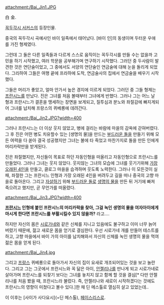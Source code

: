 attachment:/Bai_Jin1.JPG

白 金.

[[꼭두각시 서커스]]의 등장인물.

중국의 꼭두각시 곡예사인 바이 일족에서 태어났다. [바이 인]의 동생이며 두터운 우애를 가진 형제였다.

그런데 그 둘은 다른 일족들과 다르게 스스로 움직이는 꼭두각시를 만들 수는 없을까 고민을 하기 시작했고, 여러 학문을 공부해가며 연구하기 시작했다. 그러던 중 두사람이 발견한 것은 연단술이었고, 그 중에서도 서양의 연단술인 연금술에 대해 눈을 돌리게 되었다. 그리하여 그들은 여행 끝에 프라하에 도착, 연금술사의 집에서 연금술을 배우기 시작했다.

그들은 머리가 좋았고, 얼마 안가서 높은 경지에 이르게 되었다. 그러던 중 그들 형제는 [[프란시느]]를 만났다. 진은 그녀를 처음 볼때부터 그녀에게 반했다. 그러나 그는 어느 날 형과 프란시느가 결혼을 맹세하는 장면을 보게되고, 질투심과 분노와 좌절감에 빠지게되어 그녀를 납치해 프랑스의 퀴베롱에 데려간다.

attachment:/Bai_Jin2.JPG?width=400

그러나 프란시느는 더 이상 웃지 않았고, 병에 걸리는 바람에 마을의 감옥에 갇혀버렸다. 그 후 진은 어떤 병도 치유할수 있는 [생명의 물]을 만드는 [[부드러운 돌]]을 만들기 위해 모든 여력을 다 쏟아 결국 성공했지만 그녀는 불에 타 죽었고 마찬가지로 돌을 만든 인에게 머리카락만을 받게된다.

진은 좌절했지만, 자신들이 목표로 하던 자동인형을 떠올리고 자동인형으로 프란시느를 만들었다. 그러나 그녀는 웃지 않았다. 웃지않는 그녀의 모습에 그녀를 웃기기위해 [[가장 오래된 4인]]을 만들고, 클로그 마을을 습격하며 웃도록 노력한다. 그러나 이 모든것이 실패, 좌절한 그는 프란시느 인형과 가장 오래된 4인을 버려두고 길을 떠나 중국의 고향 마을로 돌아온다. 그리고 [[자살]]하기 위해 [[부드러운 돌]]로 [[생명의 물]]을 만든 뒤 거기에 빠져 죽으려고 했지만, 곧 무언가를 떠올렸다.

attachment:/Bai_Jin3.JPG?width=400

'''[[프란시느]] 인형에 붙인 프란시느의 머리카락을 찾아, 그걸 녹인 생명의 물을 여자아이에게 마시게 한다면 프란시느를 부활시킬수 있지 않을까?''' 라고….

하지만 자신의 몸은 [[시로가네]]와 같은 신체를 지니고 있음에도 불구하고 이미 너무 늙어버렸기 때문에, 젊고 새로운 몸을 얻기로 결심한다. 우선 시로가네 개를 만들어 테스트를 하고, 고향 마을에서 바이 가의 아이를 납치해와서 자신의 신체를 녹인 생명의 물을 먹여 젊은 몸을 얻게 된다.

attachment:/Bai_Jin4.jpg


그리고 [[프랑스]] 퀴베롱으로 돌아가서 자신의 집이 요새로 개조되어있는 것을 보고 놀란다. 그리고 그는 그곳에서 프란시느와 꼭 닮은 아이, [[안젤리나]]를 만나게 되고 시로가네로 살아가며 프란시느를 되찾기 보다는 그녀를 놓치지 않고 함께 할 것을 결심[* 다만 안젤리나를 처음 봤을 때, 프란시느라 불렀다. 즉, 안젤리나와 새로이 시작하겠다는 것에도 프란시느의 영향이 미쳤다고 볼수 있다.]한 채 딘 메스톨로 열심히 살고 있었는데..

이 이후는 [사이가 사다요시](=딘 메스톨), [[페이스리스]]로.
